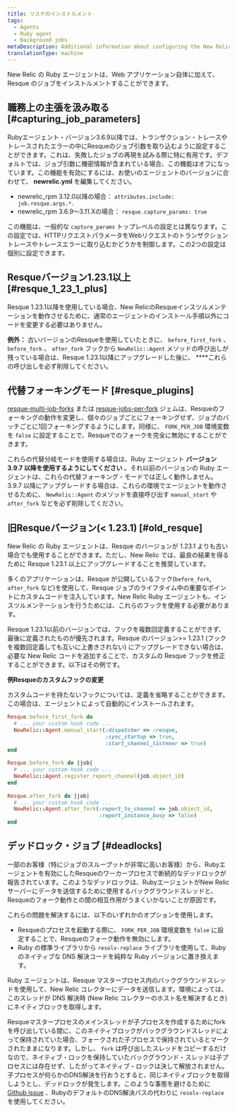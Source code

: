 ```yaml
---
title: リスケのインストルメント
tags:
  - Agents
  - Ruby agent
  - Background jobs
metaDescription: Additional information about configuring the New Relic Ruby instrumentation of Resque jobs.
translationType: machine
---
```


New Relic の Ruby エージェントは、Web アプリケーション自体に加えて、Resque のジョブをインストルメントすることができます。

## 職務上の主張を汲み取る [#capturing_job_parameters]

Rubyエージェント・バージョン3.6.9以降では、トランザクション・トレースやトレースされたエラーの中にResqueのジョブ引数を取り込むように設定することができます。これは、失敗したジョブの再現を試みる際に特に有用です。デフォルトでは、ジョブ引数に機密情報が含まれている場合、この機能はオフになっています。この機能を有効にするには、お使いのエージェントのバージョンに合わせて、 **newrelic.yml** を編集してください。

* newrelic_rpm 3.12.0以降の場合： `attributes.include: job.resque.args.*.`
* newrelic_rpm 3.6.9～3.11.Xの場合： `resque.capture_params: true`

この機能は、一般的な `capture_params` トップレベルの設定とは異なります。この設定では、HTTPリクエストパラメータをWebリクエストのトランザクショントレースやトレースエラーに取り込むかどうかを制御します。この2つの設定は個別に設定できます。

## Resqueバージョン1.23.1以上 [#resque_1_23_1_plus]

Resque 1.23.1以降を使用している場合、New RelicのResqueインスツルメンテーションを動作させるために、通常のエージェントのインストール手順以外にコードを変更する必要はありません。

**例外：** 古いバージョンのResqueを使用していたときに、 `before_first_fork` 、 `before_fork` 、 `after_fork` フックから `NewRelic::Agent` メソッドの呼び出しが残っている場合は、Resque 1.23.1以降にアップグレードした後に、 \*\*\*\*これらの呼び出しを必ず削除してください。

## 代替フォーキングモード [#resque_plugins]

[resque-multi-job-forks](https://github.com/stulentsev/resque-multi-job-forks) または [resque-jobs-per-fork](https://github.com/samgranieri/resque-jobs-per-fork) ジェムは、Resqueのフォーキングの動作を変更し、個々のジョブごとにフォーキングせず、ジョブのバッチごとに1回フォーキングするようにします。同様に、 `FORK_PER_JOB` 環境変数を `false` に設定することで、Resqueでのフォークを完全に無効にすることができます。

これらの代替分岐モードを使用する場合は、Ruby エージェント **バージョン 3.9.7 以降を使用するようにしてください** 。それ以前のバージョンの Ruby エージェントは、これらの代替フォーキング・モードでは正しく動作しません。3.9.7 以降にアップグレードする場合は、これらの環境でエージェントを動作させるために、 `NewRelic::Agent` のメソッドを直接呼び出す `manual_start` や `after_fork` などを必ず削除してください。

## 旧Resqueバージョン(&lt; 1.23.1) [#old_resque]

New Relic の Ruby エージェントは、Resque のバージョンが 1.23.1 よりも古い場合でも使用することができます。ただし、New Relic では、最良の結果を得るために Resque 1.23.1 以上にアップグレードすることを推奨しています。

多くのアプリケーションは、Resque が公開しているフック(`before_fork`, `after_fork` など)を使用して、Resque ジョブのライフタイム中の重要なポイントにカスタムコードを注入しています。New Relic Ruby エージェントも、インスツルメンテーションを行うためには、これらのフックを使用する必要があります。

Resque 1.23.1以前のバージョンでは、フックを複数回定義することができず、最後に定義されたものが優先されます。Resque のバージョン>= 1.23.1 (フックを複数回定義しても互いに上書きされない) にアップグレードできない場合は、必要な New Relic コードを追加することで、カスタムの Resque フックを修正することができます。以下はその例です。

**例Resqueのカスタムフックの変更**

カスタムコードを持たないフックについては、定義を省略することができます。この場合は、エージェントによって自動的にインストールされます。

```ruby
Resque.before_first_fork do
  # ... your custom hook code ...
  NewRelic::Agent.manual_start(:dispatcher => :resque,
                               :sync_startup => true,
                               :start_channel_listener => true)
end
    
Resque.before_fork do |job|
  # ... your custom hook code ...
  NewRelic::Agent.register_report_channel(job.object_id)
end
    
Resque.after_fork do |job|
  # ... your custom hook code ...
  NewRelic::Agent.after_fork(:report_to_channel => job.object_id,
                             :report_instance_busy => false)
end
```

## デッドロック・ジョブ [#deadlocks]

一部のお客様（特にジョブのスループットが非常に高いお客様）から、Rubyエージェントを有効にしたResqueのワーカープロセスで断続的なデッドロックが報告されています。このようなデッドロックは、RubyエージェントがNew Relicサーバーにデータを送信するために使用するバックグラウンドスレッドと、Resqueのフォーク動作との間の相互作用がうまくいかないことが原因です。

これらの問題を解決するには、以下のいずれかのオプションを使用します。

* Resqueのプロセスを起動する際に、 `FORK_PER_JOB` 環境変数を `false` に設定することで、Resqueのフォーク動作を無効にします。
* Ruby の標準ライブラリから `resolv-replace` ライブラリを使用して、Ruby のネイティブな DNS 解決コードを純粋な Ruby バージョンに置き換えます。

Ruby エージェントは、Resque マスタープロセス内のバックグラウンドスレッドを使用して、New Relic コレクターにデータを送信します。環境によっては、このスレッドが DNS 解決時 (New Relic コレクターのホスト名を解決するとき) にネイティブロックを取得します。

Resqueマスタープロセスのメインスレッドが子プロセスを作成するためにforkを呼び出している間に、このネイティブロックがバックグラウンドスレッドによって保持されていた場合、フォークされた子プロセスで保持されているとマークされたままになります。しかし、 `fork` は呼び出したスレッドをコピーするだけなので、ネイティブ・ロックを保持していたバックグラウンド・スレッドは子プロセスには存在せず、したがってネイティブ・ロックは決して解放されません。子プロセスが何らかのDNS解決を行おうとすると、同じネイティブロックを取得しようとし、デッドロックが発生します。このような事態を避けるために [Github issue](https://github.com/resque/resque/issues/1101) 、RubyのデフォルトのDNS解決パスの代わりに `resolv-replace` を使用してください。
